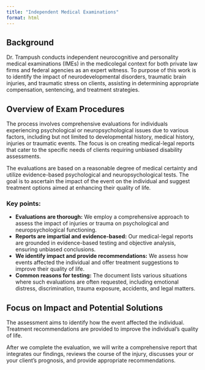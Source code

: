 ```yaml
---
title: "Independent Medical Examinations"
format: html
---
```


## Background

Dr. Trampush conducts independent neurocognitive and personality medical examinations (IMEs) in the medicolegal context for both private law firms and federal agencies as an expert witness. To purpose of this work is to identify the impact of neurodevelopmental disorders, traumatic brain injuries, and traumatic stress on clients, assisting in determining appropriate compensation, sentencing, and treatment strategies.

## Overview of Exam Procedures

The process involves comprehensive evaluations for individuals experiencing
psychological or neuropsychological issues due to various factors, including but
not limited to developmental history, medical history, injuries or traumatic
events. The focus is on creating medical-legal reports that cater to the
specific needs of clients requiring unbiased disability assessments.

The evaluations are based on a reasonable degree of medical certainty and utilize evidence-based psychological and neuropsychological tests. The goal is to ascertain the impact of the event on the individual and suggest treatment options aimed at enhancing their quality of life.

### Key points:

- **Evaluations are thorough:** We employ a comprehensive approach to assess the impact of injuries or trauma on psychological and neuropsychological functioning.
- **Reports are impartial and evidence-based:** Our medical-legal reports are grounded in evidence-based testing and objective analysis, ensuring unbiased conclusions.
- **We identify impact and provide recommendations:** We assess how events affected the individual and offer treatment suggestions to improve their quality of life.
- **Common reasons for testing:** The document lists various situations where such evaluations are often requested, including emotional distress, discrimination, trauma exposure, accidents, and legal matters.

<!-- ## Objective Evaluations for Legal Concerns:

Comprehensive assessments are conducted to understand the individual's situation.
Medical-legal reports are prepared specifically for legal proceedings, aiming for impartiality.
Opinions are based on established methods and relevant evidence (e.g., psychological/neuropsychological tests). -->

## Focus on Impact and Potential Solutions

The assessment aims to identify how the event affected the individual.
Treatment recommendations are provided to improve the individual's quality of life.

<!-- ### Examples of Situations Where Evaluations May Be Relevant:

- Emotional distress or trauma-related symptoms.
- Workplace issues like discrimination, harassment, or wrongful termination.
- Accidents involving vehicles, industrial settings, or medical/psychological negligence.
- Head injuries with persistent symptoms (post-concussion syndrome).
- Experiences of sexual abuse or harassment. -->

<!-- ## What to Expect
Our personal injury and independent medical evaluations typically involve:

A detailed clinical interview with your client and collateral sources to determine their pre and post-injury functioning. These interviews will help us understand important psychological, medical, and social background information, and their current cognitive and psychological functioning.
Consultation with the attorney or insurance company to determine the medical-legal questions that need to be answered.
A review of medical, psychological, and other collateral documents that help us have a better understanding of your client’s psychological and emotional functioning pre and post-injury.
We will administer neuropsychological and psychological tests to objectively assess for mental health diagnoses or cognitive impairment.

We will administer and interpret paper and computer-based tests to assess for:
- General intellectual abilities
- Higher level executive skills such as reasoning and problem solving
- Attention and concentration
- Language comprehension and communication
- Visual-spatial skills and perception
- Memory impairment
- Motor and sensory skills
- Mood and personality
- Psychological diagnoses -->

After we complete the evaluation, we will write a comprehensive report that
integrates our findings, reviews the course of the injury, discusses your or
your client’s prognosis, and provide appropriate recommendations.
